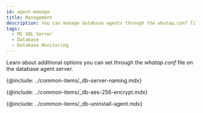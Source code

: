```yaml
---
id: agent-manage
title: Management
description: You can manage database agents through the whatap.conf file.
tags:
  - MS SQL Server
  - Database
  - Database Monitoring
---
```


Learn about additional options you can set through the _whatap.conf_ file on the database agent server.

<!-- Postgresql, Oracle 지원 프로세스 모니터링 -->

<!-- {@include: ../common-items/_db-agent-xos-process-monitoring.mdx}-->

<!-- 서버 이름을 임의로 부여해 관리하기 -->

{@include: ../common-items/_db-server-naming.mdx}  

<!-- AES 256 암호화 적용 -->

{@include: ../common-items/_db-aes-256-encrypt.mdx}

<!-- 에이전트 삭제 -->

{@include: ../common-items/_db-uninstall-agent.mdx}  
